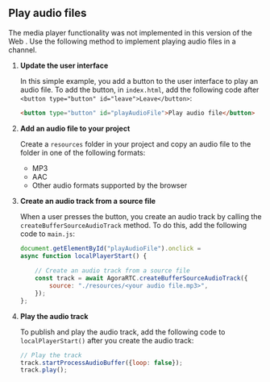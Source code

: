 <PlatformWrapper platform="web">

## Play audio files

The media player functionality was not implemented in this version of the Web <Vpd k="SDK" />. Use the following method to implement playing audio files in a channel.

1. **Update the user interface** 
    
    In this simple example, you add a button to the user interface to play an audio file. To add the button, in `index.html`, add the following code after `<button type="button" id="leave">Leave</button>`:

    ```html
    <button type="button" id="playAudioFile">Play audio file</button>
    ```

1. **Add an audio file to your project**

    Create a `resources` folder in your project and copy an audio file to the folder in one of the following formats:

    - MP3
    - AAC
    - Other audio formats supported by the browser

1. **Create an audio track from a source file**

    When a user presses the button, you create an audio track by calling the `createBufferSourceAudioTrack` method. To do this, add the following code to `main.js`:

    ```javascript
    document.getElementById("playAudioFile").onclick =
    async function localPlayerStart() {
        
        // Create an audio track from a source file
        const track = await AgoraRTC.createBufferSourceAudioTrack({
            source: "./resources/<your audio file.mp3>",
        });
    };
    ```

1. **Play the audio track**

    To publish and play the audio track, add the following code to `localPlayerStart()` after you create the audio track:

    ```javascript
    // Play the track
    track.startProcessAudioBuffer({loop: false});
    track.play();
    ```

</PlatformWrapper>
